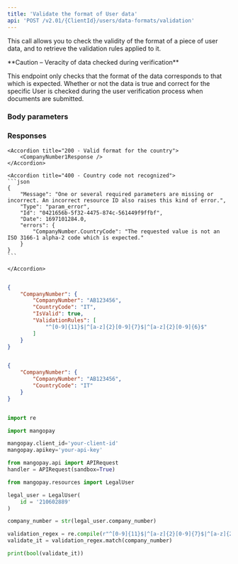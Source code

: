 ```yaml
---
title: 'Validate the format of User data'  
api: 'POST /v2.01/{ClientId}/users/data-formats/validation'  
---
```


  

This call allows you to check the validity of the format of a piece of user data, and to retrieve the validation rules applied to it.  

<Warning>  
**Caution – Veracity of data checked during verification** 
  
This endpoint only checks that the format of the data corresponds to that which is expected. Whether or not the data is true and correct for the specific User is checked during the user verification process when documents are submitted.  
</Warning>  

### Body parameters  

<CompanyNumber1 />  

### Responses  

<AccordionGroup>

    <Accordion title="200 - Valid format for the country">  
        <CompanyNumber1Response />
    </Accordion>
</AccordionGroup> 
 
<AccordionGroup>  

    <Accordion title="400 - Country code not recognized">
    ```json 
    {
        "Message": "One or several required parameters are missing or incorrect. An incorrect resource ID also raises this kind of error.",
        "Type": "param_error",
        "Id": "0421656b-5f32-4475-874c-561449f9ffbf",
        "Date": 1697101284.0,
        "errors": {
            "CompanyNumber.CountryCode": "The requested value is not an ISO 3166-1 alpha-2 code which is expected."
        }
    }  
    ```  

    </Accordion>
    
</AccordionGroup>  

<ResponseExample>  

```json 200 - Valid format for the country  

{
    "CompanyNumber": {
        "CompanyNumber": "AB123456",
        "CountryCode": "IT",
        "IsValid": true,
        "ValidationRules": [
            "^[0-9]{11}$|^[a-z]{2}[0-9]{7}$|^[a-z]{2}[0-9]{6}$"
        ]
    }
}  

 ```  


</ResponseExample>  

<RequestExample>  
  
```json REST  

{
    "CompanyNumber": {
        "CompanyNumber": "AB123456",
        "CountryCode": "IT"
    }
}  
```  

  
```python Python  

import re

import mangopay

mangopay.client_id='your-client-id'
mangopay.apikey='your-api-key'

from mangopay.api import APIRequest
handler = APIRequest(sandbox=True)

from mangopay.resources import LegalUser

legal_user = LegalUser(
    id = '210602889'
)

company_number = str(legal_user.company_number)

validation_regex = re.compile(r"^[0-9]{11}$|^[a-z]{2}[0-9]{7}$|^[a-z]{2}[0-9]{6}$")
validate_it = validation_regex.match(company_number)

print(bool(validate_it))  
```  

  
</RequestExample>
